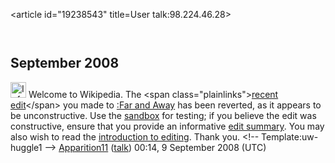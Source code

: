 <article id="19238543" title=User talk:98.224.46.28>
	<talkpage id="19238543" title="User talk:98.224.46.28">

== September 2008 ==

[[Image:Information.png|25px]] Welcome to Wikipedia. The &lt;span class=&quot;plainlinks&quot;&gt;[http://en.wikipedia.org/wiki/Far+and+Away?diff=237174717 recent edit]&lt;/span&gt; you made to [[:Far and Away]] has been reverted, as it appears to be unconstructive. Use the [[Wikipedia:Sandbox|sandbox]] for testing; if you believe the edit was constructive, ensure that you provide an informative [[Help:Edit summary|edit summary]]. You may also wish to read the [[Wikipedia:Introduction|introduction to editing]]. Thank you. &lt;!-- Template:uw-huggle1 --&gt; [[User:Apparition11|Apparition11]] ([[User talk:Apparition11|talk]]) 00:14, 9 September 2008 (UTC)
	</talkpage>
</article>